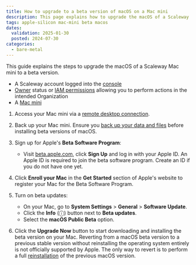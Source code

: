 ```yaml
---
title: How to upgrade to a beta version of macOS on a Mac mini
description: This page explains how to upgrade the macOS of a Scaleway Mac mini to a beta version.
tags: apple-silicon mac-mini beta macos
dates:
  validation: 2025-01-30
  posted: 2024-07-30
categories:
  - bare-metal
---
```



This guide explains the steps to upgrade the macOS of a Scaleway Mac mini to a beta version.

<Requirements />

- A Scaleway account logged into the [console](https://console.scaleway.com/)
- [Owner](/iam/concepts/#owner) status or [IAM permissions](/iam/concepts/#permission) allowing you to perform actions in the intended Organization
- A [Mac mini](/apple-silicon/how-to/create-mac-mini/)


1. Access your Mac mini via a [remote desktop connection](/apple-silicon/how-to/access-remote-desktop-mac-mini/).

2. Back up your Mac mini.
    <Message type="important">
        Ensure you [back up your data and files](/apple-silicon/faq/#how-can-i-back-up-my-mac-mini) before installing beta versions of macOS.
    </Message>

3. Sign up for Apple's **Beta Software Program**:
   - Visit [beta.apple.com](https://beta.apple.com), click **Sign Up** and log in with your Apple ID.
        <Message type="note">
            An Apple ID is required to join the beta software program. Create an ID if you do not have one yet.
        </Message>

4. Click **Enroll your Mac** in the **Get Started** section of Apple's website to register your Mac for the Beta Software Program.

5. Turn on beta updates:
   - On your Mac, go to **System Settings** > **General** > **Software Update**.
   - Click the **Info** (ⓘ) button next to **Beta updates**.
   - Select the **macOS Public Beta** option.

6. Click the **Upgrade Now** button to start downloading and installing the beta version on your Mac.
    <Message type="important">
        Reverting from a macOS beta version to a previous stable version without reinstalling the operating system entirely is not officially supported by Apple. The only way to revert is to perform a full [reinstallation](/apple-silicon/how-to/reinstall-mac-mini/) of the previous macOS version.
    </Message>

